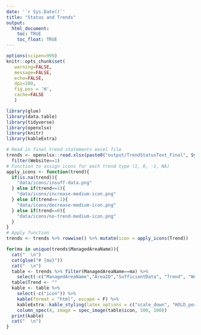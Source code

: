 ```yaml
---
date: '`r Sys.Date()`'
title: "Status and Trends"
output:
  html_document:
    toc: TRUE
    toc_float: TRUE
---
```


```r
options(scipen=999)
knitr::opts_chunk$set(
   warning=FALSE,
   message=FALSE,
   echo=FALSE,
   dpi=200,
   fig.pos = 'H',
   cache=FALSE
   )
```

```r
library(glue)
library(data.table)
library(tidyverse)
library(openxlsx)
library(knitr)
library(kableExtra)

# Read in final trend statements excel file
trends <- openxlsx::read.xlsx(paste0("output/TrendStatusText_Final", Sys.Date(), ".xlsx")) %>% 
  filter(Website==1)
# Function to assign icons for each trend type (1, 0, -1, NA)
apply_icons <- function(trend){
  if(is.na(trend)){
    "data/icons/insuff-data.png"
  } else if(trend==1){
    "data/icons/increase-medium-icon.png"
  } else if(trend==-1){
    "data/icons/decrease-medium-icon.png"
  } else if(trend==0){
    "data/icons/no-trend-medium-icon.png"
  }
}
# Apply function
trends <- trends %>% rowwise() %>% mutate(icon = apply_icons(Trend))

for(ma in unique(trends$ManagedAreaName)){
  cat("  \n")
  cat(glue("# {ma}"))
  cat("  \n")
  table <- trends %>% filter(ManagedAreaName==ma) %>%
    select(-c("ManagedAreaName","AreaID","SufficientData", "Trend", "Website", "Region"))
  table$Trend <- ""
  kable <- table %>% 
    select(-c("icon")) %>%
    kable(format = "html", escape = F) %>%
    kableExtra::kable_styling(latex_options = c("scale_down", "HOLD_position")) %>%
    column_spec(4, image = spec_image(table$icon, 100, 100))
  print(kable)
  cat("  \n")
}
```
